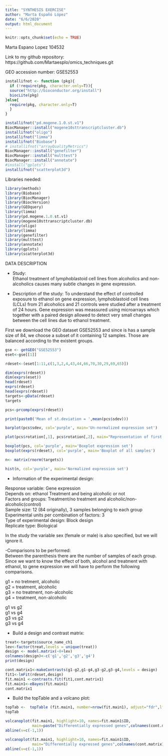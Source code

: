 ```yaml
---
title: "SYNTHESIS EXERCISE"
author: "Marta Españó López"
date: "6/6/2020"
output: html_document
---
```


```r
knitr::opts_chunk$set(echo = TRUE)
```


Marta Espano Lopez
104532


Link to my github repository:
https://github.com/Martaesplo/omics_techniques.git


GEO accession number: GSE52553


```r
installifnot <- function (pkg){
  if (!require(pkg, character.only=T)){
  source("http://bioconductor.org/install")
  biocLite(pkg)
}else{
  require(pkg, character.only=T)
  }
}

installifnot("pd.mogene.1.0.st.v1")
BiocManager::install("mogene10sttranscriptcluster.db")
installifnot("oligo")
installifnot("limma")
installifnot("Biobase")
# installifnot("arrayQualityMetrics")
BiocManager::install("genefilter")
BiocManager::install("multtest")
BiocManager::install("annotate")
#install("gplots")
installifnot("scatterplot3d")
```

Libraries needed:

```r
library(methods)
library(Biobase)
library(BiocManager)
library(BiocVersion)
library(GEOquery)
library(limma)
library(pd.mogene.1.0.st.v1)
library(mogene10sttranscriptcluster.db)
library(oligo)
library(limma)
library(genefilter)
library(multtest)
library(annotate)
library(gplots)
library(scatterplot3d)
```


DATA DESCRIPTION

- Study: 	
Ethanol treatment of lymphoblastoid cell lines from alcoholics and non-alcoholics causes many subtle changes in gene expression.

- Description of the study: 
To understand the effect of controlled exposure to ethanol on gene expression, lymphoblastoid cell lines (LCLs) from 21 alcoholics and 21 controls were studied after a treatment of 24 hours. Gene expression was meassured using microarrays which together with a paired design allowed to detect very small changes between the cell lines due to ethanol treatment.


First we download the GEO dataset GSE52553 and since is has a sample size of 84, we choose a subset of it containing 12 samples. Those are balanced according to the existent groups.


```r
gse <- getGEO("GSE52553")
eset<-gse[[1]]

rdeset<-(eset[1:11,c(1,3,2,4,43,44,66,70,30,29,69,65)])

dim(exprs(rdeset))
dim(exprs(eset))
head(rdeset)
exprs(rdeset)
head(exprs(rdeset))
targets<-pData(rdeset)
targets
```


```r
pcs<-prcomp(exprs(rdeset))

print(paste0('Mean of st.deviation = ',mean(pcs$sdev)))

barplot(pcs$sdev, col='purple', main='Un-normalized expression set')

plot(pcs$rotation[,1], pcs$rotation[,2], main="Representation of first two principal components", col='purple')

boxplot(pcs, col='purple', main='Boxplot expression set')
boxplot(exprs(rdeset), col='purple', main='Boxplot of all samples')

n<- matrix(rnorm(targets))

hist(n, col='purple', main='Normalized expression set')


```



- Information of the experimental design:

Response variable: Gene expression  
Depends on: ethanol Treatment and being alcoholic or not  
Factors and groups: Treatment/no treatment and alcoholic/non-alcoholic(control)  
Sample size: 12 (84 originally), 3 samples belonging to each group  
Experimental units per combination of factors: 3  
Type of experimental design: Block design  
Replicate type: Biological  

In the study the variable sex (female or male) is also specified, but we will ignore it.  


-Comparisons to be performed:  
Between the parenthesis there are the number of samples of each group.
Since we want to know the effect of both, alcohol and treatment with ethanol, to gene expression we will have to perform the following comparisons.

g1 = no tretment, alcoholic  
g2 = treatment, alcoholic  
g3 = no treatment, non-alcoholic  
g4 = treatment, non-alcoholic  

g1 vs g2  
g1 vs g4  
g3 vs g2  
g3 vs g4  



- Build a design and contrast matrix:

```r
treat<-targets$source_name_ch1
lev<-factor(treat,levels = unique(treat))
design <- model.matrix(~0+lev)
colnames(design)<-c('g1','g2','g3','g4')
print(design)
```

```r
cont.matrix1<-makeContrasts(g1-g2,g1-g4,g3-g2,g3-g4,levels = design)
fit1<-lmFit(rdeset,design)
fit.main1 <-contrasts.fit(fit1,cont.matrix1)
fit.main1<-eBayes(fit.main1)
cont.matrix1

```


- Build the topTable and a volcano plot:

```r
topTab <-  topTable (fit.main1, number=nrow(fit.main1), adjust="fdr",lfc=abs(3))
topTab

volcanoplot(fit.main1, highlight=10, names=fit.main1$ID, 
            main=paste("Differentially expressed genes",colnames(cont.matrix1), sep="\n"))
abline(v=c(-1,1))

volcanoplot(fit.main1, highlight=10, names=fit.main1$ID, 
            main="Differentially expressed genes",colnames(cont.matrix1))
abline(v=c(-1,1))

```




